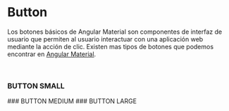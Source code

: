 
<Meta title="Angular Material/Button" />

# Button

Los botones básicos de Angular Material son componentes de interfaz de usuario que permiten al usuario interactuar con una aplicación web mediante la acción de clic. Existen mas tipos de botones que podemos encontrar en [Angular Material](https://material.angular.io/components/button/examples/).

<br />

### BUTTON SMALL

<Canvas of={ButtonStories.small} />
### BUTTON MEDIUM

<Canvas of={ButtonStories.medium} />
### BUTTON LARGE

<Canvas of={ButtonStories.large} />
